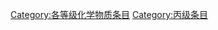 {{Articles by Quality|topic=化学物质|project=化学物质|format=TOC}}

{{catmore1|[[Wikipedia:化学物质專題|Wikipedia:化学物质專題]]}}

[[Category:各等级化学物质条目|Category:各等级化学物质条目]]
[[Category:丙级条目|Category:丙级条目]]